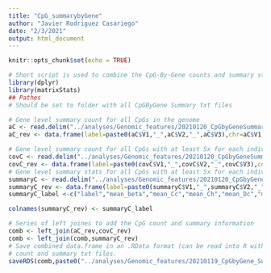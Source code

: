 ```yaml
---
title: "CpG_summarybyGene"
author: "Javier Rodriguez Casariego"
date: "2/3/2021"
output: html_document
---
```


```r
knitr::opts_chunk$set(echo = TRUE)
```

```r
# Short script is used to combine the CpG-By-Gene counts and summary statistics into a single data.frame
library(dplyr)
library(matrixStats)
## Pathes
# Should be set to folder with all CpGByGene Summary txt files

# Gene level summary count for all CpGs in the genome
aC <- read.delim("../analyses/Genomic_features/20210120_CpGbyGeneSummary/20210120_allCpG_Count.txt",sep="\t",header=FALSE)
aC_rev <- data.frame(label=paste0(aC$V1,"_",aC$V2,"_",aC$V3),chr=aC$V1,start=aC$V2,end=aC$V3,all_count=aC$V4)

# Gene level summary count for all CpGs with at least 5x for each individuals
covC <- read.delim("../analyses/Genomic_features/20210120_CpGbyGeneSummary/20210120_cov5CpG_Count.txt",sep="\t",header=FALSE)
covC_rev <- data.frame(label=paste0(covC$V1,"_",covC$V2,"_",covC$V3),cov5_count=covC$V4)
# Gene level summary stats for all CpGs with at least 5x for each individuals
summaryC <- read.delim("../analyses/Genomic_features/20210120_CpGbyGeneSummary/20210120_cov5CpG_Summarize.txt",sep="\t",header=FALSE)
summaryC_rev <- data.frame(label=paste0(summaryC$V1,"_",summaryC$V2,"_",summaryC$V3),summaryC[,4:24])
summaryC_label <-c("label","mean_beta","mean_Cc","mean_Ch","mean_Dc","mean_Dh","sd_Cc","sd_Ch","sd_Dc","sd_Dh","sd_mean_AmongTrt","cv_Cc","cv_Ch","cv_Dc","cv_Dh","cv_mean_AmongTrt","diff_Trt","diff_Symb","diff_SymbC_Trt","diff_SymbD_Trt",         "diff_Ctrol_Symb","diff_Heated_Symb")

colnames(summaryC_rev) <- summaryC_label

# Series of left joines to add the CpG count and summary information
comb <- left_join(aC_rev,covC_rev)
comb <- left_join(comb,summaryC_rev)
# Save combined data.frame in an .RData format (can be read into R with readRDS()) in the same folder at the original CpG
# count and summary txt files.
saveRDS(comb,paste0("../analyses/Genomic_features/20210119_CpGbyGene_Summary/gene_CpGcoverageSummary.RData"))

```

